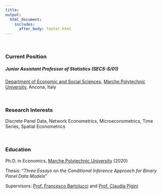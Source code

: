 ```yaml
---
title:
output: 
  html_document:
    includes:
      after_body: footer.html
---
```

<p>&nbsp;</p>



### **Current Position**

##### **Junior Assistant Professor** of **Statistics** (SECS-S/01)
[Department of Economic and Social Sciences](https://www.dises.univpm.it/){target="_blank"}, [Marche Polytechnic University](https://www.univpm.it/Entra/){target="_blank"}, Ancona, Italy
    


<p>&nbsp;</p>

### **Research Interests**

Discrete Panel Data, Network Econometrics, Microeconometrics, Time Series, Spatial Econometrics

<p>&nbsp;</p>

### **Education**

Ph.D. in Economics, [Marche Polytechnic University](https://www.univpm.it/Entra/){target="_blank"} (2020)
    
Thesis: “*Three Essays on the Conditional Inference Approach for Binary Panel Data Models*”
 
Supervisors: [Prof. Francesco Bartolucci](https://sites.google.com/site/bartstatistics/){target="_blank"} and [Prof. Claudia Pigini](https://www.univpm.it/Entra/Economia_7/docname/idsel/725/docname/CLAUDIA%20PIGINI){target="_blank"}

